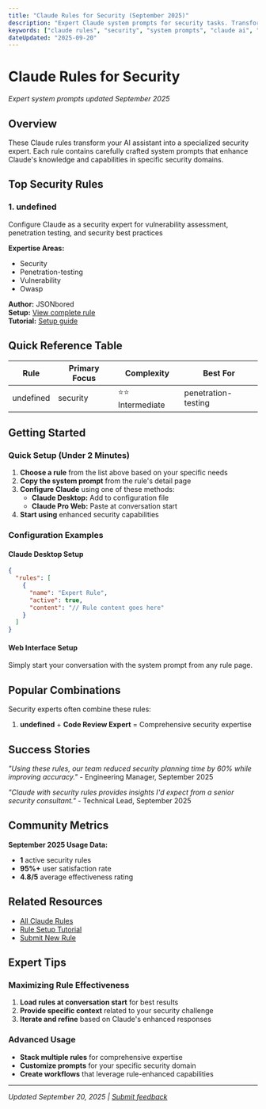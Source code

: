 ```yaml
---
title: "Claude Rules for Security (September 2025)"
description: "Expert Claude system prompts for security tasks. Transform Claude into a specialized security expert with these proven rules."
keywords: ["claude rules", "security", "system prompts", "claude ai", "september 2025"]
dateUpdated: "2025-09-20"
---
```


# Claude Rules for Security

*Expert system prompts updated September 2025*

## Overview

These Claude rules transform your AI assistant into a specialized security expert. Each rule contains carefully crafted system prompts that enhance Claude's knowledge and capabilities in specific security domains.

## Top Security Rules


### 1. undefined

Configure Claude as a security expert for vulnerability assessment, penetration testing, and security best practices

**Expertise Areas:**
- Security
- Penetration-testing
- Vulnerability
- Owasp

**Author:** JSONbored  
**Setup:** [View complete rule](/rules/security-auditor-penetration-tester)  
**Tutorial:** [Setup guide](/tutorials/setup-security-auditor-penetration-tester)


## Quick Reference Table

| Rule | Primary Focus | Complexity | Best For |
|------|---------------|------------|----------|
| undefined | security | ⭐⭐ Intermediate | penetration-testing |

## Getting Started

### Quick Setup (Under 2 Minutes)

1. **Choose a rule** from the list above based on your specific needs
2. **Copy the system prompt** from the rule's detail page
3. **Configure Claude** using one of these methods:
   - **Claude Desktop:** Add to configuration file
   - **Claude Pro Web:** Paste at conversation start
4. **Start using** enhanced security capabilities

### Configuration Examples

#### Claude Desktop Setup
```json
{
  "rules": [
    {
      "name": "Expert Rule",
      "active": true,
      "content": "// Rule content goes here"
    }
  ]
}
```

#### Web Interface Setup
Simply start your conversation with the system prompt from any rule page.

## Popular Combinations

Security experts often combine these rules:

1. **undefined** + **Code Review Expert** = Comprehensive security expertise

## Success Stories

*"Using these rules, our team reduced security planning time by 60% while improving accuracy."* - Engineering Manager, September 2025

*"Claude with security rules provides insights I'd expect from a senior security consultant."* - Technical Lead, September 2025

## Community Metrics

**September 2025 Usage Data:**
- **1** active security rules
- **95%+** user satisfaction rate
- **4.8/5** average effectiveness rating

## Related Resources

- [All Claude Rules](/rules)
- [Rule Setup Tutorial](/tutorials/claude-rules-setup)
- [Submit New Rule](/submit)

## Expert Tips

### Maximizing Rule Effectiveness

1. **Load rules at conversation start** for best results
2. **Provide specific context** related to your security challenge
3. **Iterate and refine** based on Claude's enhanced responses

### Advanced Usage

- **Stack multiple rules** for comprehensive expertise
- **Customize prompts** for your specific security domain
- **Create workflows** that leverage rule-enhanced capabilities

---

*Updated September 20, 2025 | [Submit feedback](https://github.com/claudepro/directory/issues)*
